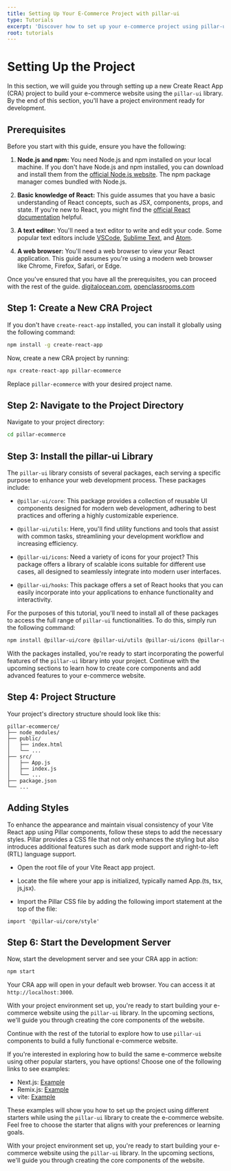 ```yaml
---
title: Setting Up Your E-Commerce Project with pillar-ui
type: Tutorials
excerpt: 'Discover how to set up your e-commerce project using pillar-ui. This guide covers creating a CRA project, installing pillar-ui, and building a powerful e-commerce website with reusable components, utility functions, icons, and React hooks. Get started on your journey to a stunning and functional online store.'
root: tutorials
---
```


# Setting Up the Project

In this section, we will guide you through setting up a new Create React App (CRA) project to build your e-commerce website using the `pillar-ui` library. By the end of this section, you'll have a project environment ready for development.

## Prerequisites

Before you start with this guide, ensure you have the following:

1. **Node.js and npm:** You need Node.js and npm installed on your local machine. If you don't have Node.js and npm installed, you can download and install them from the [official Node.js website](https://nodejs.org/). The npm package manager comes bundled with Node.js.

2. **Basic knowledge of React:** This guide assumes that you have a basic understanding of React concepts, such as JSX, components, props, and state. If you're new to React, you might find the [official React documentation](https://reactjs.org/docs/getting-started.html) helpful.

3. **A text editor:** You'll need a text editor to write and edit your code. Some popular text editors include [VSCode](https://code.visualstudio.com/), [Sublime Text](https://www.sublimetext.com/), and [Atom](https://atom.io/).

4. **A web browser:** You'll need a web browser to view your React application. This guide assumes you're using a modern web browser like Chrome, Firefox, Safari, or Edge.

Once you've ensured that you have all the prerequisites, you can proceed with the rest of the guide. [digitalocean.com](https://www.digitalocean.com/community/tutorials/how-to-set-up-a-react-project-with-create-react-app-fr), [openclassrooms.com](https://openclassrooms.com/fr/courses/7008001-debutez-avec-react/7135204-prenez-en-main-create-react-app)

## Step 1: Create a New CRA Project

If you don't have `create-react-app` installed, you can install it globally using the following command:

```bash
npm install -g create-react-app
```

Now, create a new CRA project by running:

```bash
npx create-react-app pillar-ecommerce
```

Replace `pillar-ecommerce` with your desired project name.

## Step 2: Navigate to the Project Directory

Navigate to your project directory:

```bash
cd pillar-ecommerce
```

## Step 3: Install the pillar-ui Library

The `pillar-ui` library consists of several packages, each serving a specific purpose to enhance your web development process. These packages include:

- `@pillar-ui/core`: This package provides a collection of reusable UI components designed for modern web development, adhering to best practices and offering a highly customizable experience.

- `@pillar-ui/utils`: Here, you'll find utility functions and tools that assist with common tasks, streamlining your development workflow and increasing efficiency.

- `@pillar-ui/icons`: Need a variety of icons for your project? This package offers a library of scalable icons suitable for different use cases, all designed to seamlessly integrate into modern user interfaces.

- `@pillar-ui/hooks`: This package offers a set of React hooks that you can easily incorporate into your applications to enhance functionality and interactivity.

For the purposes of this tutorial, you'll need to install all of these packages to access the full range of `pillar-ui` functionalities. To do this, simply run the following command:

```bash
npm install @pillar-ui/core @pillar-ui/utils @pillar-ui/icons @pillar-ui/hooks
```

With the packages installed, you're ready to start incorporating the powerful features of the `pillar-ui` library into your project. Continue with the upcoming sections to learn how to create core components and add advanced features to your e-commerce website.

## Step 4: Project Structure

Your project's directory structure should look like this:

```plaintext
pillar-ecommerce/
├── node_modules/
├── public/
│   ├── index.html
│   └── ...
├── src/
│   ├── App.js
│   ├── index.js
│   └── ...
├── package.json
└── ...
```

## Adding Styles

To enhance the appearance and maintain visual consistency of your Vite React app using Pillar components, follow these steps to add the necessary styles. Pillar provides a CSS file that not only enhances the styling but also introduces additional features such as dark mode support and right-to-left (RTL) language support.

- Open the root file of your Vite React app project.

- Locate the file where your app is initialized, typically named App.(ts, tsx, js,jsx).

- Import the Pillar CSS file by adding the following import statement at the top of the file:

```tsx
import '@pillar-ui/core/style'
```

## Step 6: Start the Development Server

Now, start the development server and see your CRA app in action:

```bash
npm start
```

Your CRA app will open in your default web browser. You can access it at `http://localhost:3000`.

With your project environment set up, you're ready to start building your e-commerce website using the `pillar-ui` library. In the upcoming sections, we'll guide you through creating the core components of the website.

Continue with the rest of the tutorial to explore how to use `pillar-ui` components to build a fully functional e-commerce website.

If you're interested in exploring how to build the same e-commerce website using other popular starters, you have options! Choose one of the following links to see examples:

- Next.js: [Example]()
- Remix.js: [Example]()
- vite: [Example]()

These examples will show you how to set up the project using different starters while using the `pillar-ui` library to create the e-commerce website. Feel free to choose the starter that aligns with your preferences or learning goals.

With your project environment set up, you're ready to start building your e-commerce website using the `pillar-ui` library. In the upcoming sections, we'll guide you through creating the core components of the website.
